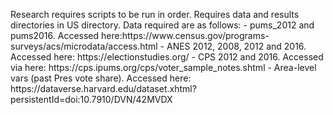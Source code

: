 Research requires scripts to be run in order.
Requires data and results directories in US directory.
Data required are as follows:
  - pums_2012 and pums2016. Accessed here:https://www.census.gov/programs-surveys/acs/microdata/access.html
  - ANES 2012, 2008, 2012 and 2016. Accessed here: https://electionstudies.org/
  - CPS 2012 and 2016. Accessed via here: https://cps.ipums.org/cps/voter_sample_notes.shtml
  - Area-level vars (past Pres vote share). Accessed here: https://dataverse.harvard.edu/dataset.xhtml?persistentId=doi:10.7910/DVN/42MVDX
